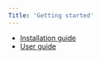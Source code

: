 ```yaml
---
Title: 'Getting started'
---
```


* [Installation guide](installation.qmd)
* [User guide](../user_guide/index.qmd)